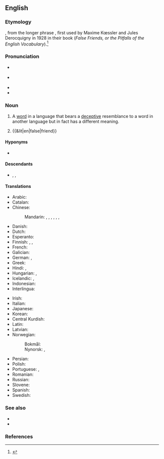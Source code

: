 ==English==
{{was wotd|2007|May|4}}
{{wikipedia}}

===Etymology===
{{calque|en|fr|faux-ami}}, from the longer phrase {{m|fr||faux amis du traducteur|t=false friends of a translator}}, first used by Maxime Kœssler and Jules Derocquigny in 1928 in their book ''{{lang|fr|Les Faux Amis ou les trahisons du vocabulaire anglais}}'' (''False Friends, or the Pitfalls of the English Vocabulary'').<ref>{{cite-book|editors=Mark Aronoff, Janie Rees-Miller|title=The Handbook of Linguistics|publisher=Blackwell Publishers|date=2001|author=Christoph Gutknecht|chapter=Translation|p=698}}</ref>

===Pronunciation===
* {{a|RP}} {{IPA|en|/ˌfɒls ˈfɹɛnd/|/ˌfɔːls ˈfɹɛnd/}}
* {{a|GenAm}} {{IPA|en|/ˌfɔls ˈfɹɛnd/|/ˌfɑls ˈfɹɛnd/}}
* {{audio|en|en-us-false friend.ogg|Audio (US)}}
* {{audio|en|en-au-false friend.ogg|Audio (AU)}}

===Noun===
{{en-noun}}
{{examples|examples=
* The Spanish ''{{m|es|embarazado||pregnant}}'' and English {{m|en|embarrassed}}.
* The Chinese {{zh-m|手紙|tr=shǒuzhǐ|gloss=toilet paper}} and Japanese {{m|ja|手紙||letter}}, both of which are composed of the same characters.
* The Italian {{m|it|triviale||vulgar}} and English {{m|en|trivial}}. The two words are cognate through the Latin root {{m|la|trivium||crossroads}}.
}}

# {{lb|en|linguistics|translation studies|lexicography}} A [[word]] in a language that bears a [[deceptive]] resemblance to a word in another language but in fact has a different meaning.
#: {{ux|en|A word and its '''false friend''' may well be etymologically related: in such cases semantic shifts have made them drift apart.}}
#: {{syn|en|faux ami}}
# {{&lit|en|false|friend}}

====Hyponyms====
* {{l|en|partial false friend}}

====Descendants====
* {{desc|zh|bor=1|-}} {{zh-l|假朋友}}, {{zh-l|假友}}, {{zh-l|偽友}} {{q|calque}}

====Translations====
{{trans-top|type of word}}
* Arabic: {{t|ar|أشباه النظائر|m-p|tr=ashbāho nnaẓā-ir}}
* Catalan: {{t|ca|fals amic|m}}
* Chinese:
*: Mandarin: {{t|cmn|偽友|sc=Hani}}, {{t|cmn|伪友|tr=wěiyǒu|sc=Hani}}, {{t|cmn|假友|tr=jiǎyǒu|sc=Hani}}, {{t|cmn|假等義|sc=Hani}}, {{t|cmn|假等义|tr=jiǎděngyì|sc=Hani}}, {{t|cmn|假朋友|tr=jiǎpéngyǒu|sc=Hani}}, {{t|cmn|同形异义词|tr=tóxíngyìyìcí}}
* Danish: {{t|da|falsk ven}}
* Dutch: {{t|nl|valse vriend|m}}
* Esperanto: {{t|eo|falsa amiko}}
* Finnish: {{t+|fi|petollinen ystävä}}, {{t|fi|väärä ystävä}}, {{t+|fi|sekaannussana}}
* French: {{t+|fr|faux-ami|m}}
* Galician: {{t|gl|falso amigo|m}}
* German: {{t+|de|falscher Freund|m}}, {{t|de|Übersetzungsfalle|f}}
* Greek: {{t+|el|ψευδόφιλος|f}}
* Hindi: {{t|hi|झूठा दोस्त}}, {{t|hi|झूठे दोस्त|p}}
* Hungarian: {{t+|hu|hamis barát}}, {{t+|hu|álbarát}}
* Icelandic: {{t|is|falsvinir|m-p}}, {{t|is|svikatengsl|n-p}}
* Indonesian: {{t|id|teman palsu}}
* Interlingua: {{t|ia|false amico}}
{{trans-mid}}
* Irish: {{t|ga|cara bréige|m}}
* Italian: {{t+|it|falso amico|m}}
* Japanese: {{t|ja|偽りの友|tr=いつわりのとも, itsuwari no tomo}}
* Korean: {{t|ko|거짓 친구}}
* Central Kurdish: {{tt+|ckb|دۆستانی فەریبکار}}
* Latin: {{t|la|falsus amicus|m}}
* Latvian: {{t|lv|viltusdraugs|m}}
* Norwegian:
*: Bokmål: {{t+|nb|falsk venn|m}}
*: Nynorsk: {{t|nn|falsk ven|m}}, {{t|nn|falsk venn|m}}
* Persian: {{t-needed|fa}}
* Polish: {{t+|pl|fałszywy przyjaciel|m-pr}}
* Portuguese: {{t+|pt|falso amigo|m}}, {{t+|pt|heterossemântico|m}}
* Romanian: {{t|ro|prieten fals|m}}
* Russian: {{t+|ru|ло́жный друг|m}}
* Slovene: {{t|sl|lažni prijatelj|m}}
* Spanish: {{t+|es|falso amigo|m}}
* Swedish: {{t+|sv|falsk vän|c}}
{{trans-bottom}}

===See also===
* {{l|en|cognate}}
* {{l|en|false cognate}}

===References===
<references />